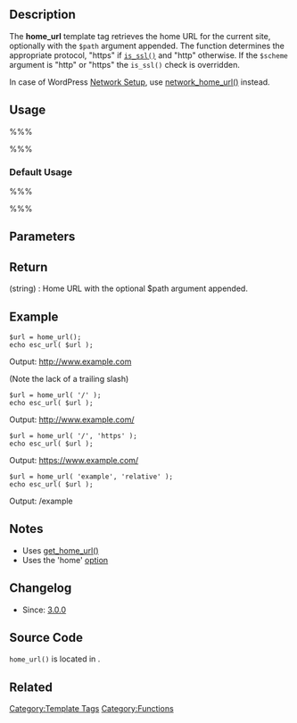 {{Languages|
{{en|Template Tags/home_url}}
{{ja|テンプレートタグ/home_url}}
}}

== Description ==

The '''home_url''' template tag retrieves the home URL for the current site, optionally with the <tt>$path</tt> argument appended. The function determines the appropriate protocol, "https" if [[Function Reference/is_ssl|<tt>is_ssl()</tt>]] and "http" otherwise. If the <tt>$scheme</tt> argument is "http" or "https" the <tt>is_ssl()</tt> check is overridden.

In case of WordPress [[Create A Network|Network Setup]], use [[Function Reference/network_home_url|network_home_url()]] instead.

== Usage ==

%%%<?php home_url( $path, $scheme ); ?>%%%

=== Default Usage ===

%%%<?php echo esc_url( home_url( '/' ) ); ?>%%%

== Parameters ==

{{Parameter|$path|string|Path relative to the home URL.|optional}}
{{Parameter|$scheme|string|Scheme to use for the home URL. Currently, only "http", "https" and "relative" are supported.|optional|null}}

== Return ==

; (string) : Home URL with the optional $path argument appended.

== Example ==

<pre>
$url = home_url();
echo esc_url( $url );
</pre>

Output: http://www.example.com 

(Note the lack of a trailing slash)

<pre>
$url = home_url( '/' );
echo esc_url( $url );
</pre>

Output: http://www.example.com/

<pre>
$url = home_url( '/', 'https' );
echo esc_url( $url );
</pre>

Output: https://www.example.com/

<pre>
$url = home_url( 'example', 'relative' );
echo esc_url( $url );
</pre>

Output: /example

== Notes ==

* Uses [[Function Reference/get_home_url | get_home_url()]]
* Uses the 'home' [[Option Reference|option]]

== Changelog ==

* Since: [[Version 3.0|3.0.0]]

== Source Code ==

<code>home_url()</code> is located in {{Trac|wp-includes/link-template.php}}.

== Related ==

{{Directory URL Tags}}
{{Tag Footer}}

[[Category:Template Tags]][[Category:Functions]]